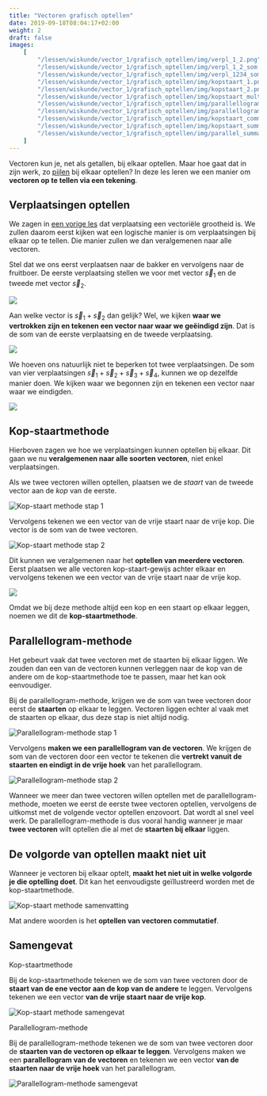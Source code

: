 ```yaml
---
title: "Vectoren grafisch optellen"
date: 2019-09-18T08:04:17+02:00
weight: 2
draft: false
images:
    [
        "/lessen/wiskunde/vector_1/grafisch_optellen/img/verpl_1_2.png",
        "/lessen/wiskunde/vector_1/grafisch_optellen/img/verpl_1_2_som.png",
        "/lessen/wiskunde/vector_1/grafisch_optellen/img/verpl_1234_som.png",
        "/lessen/wiskunde/vector_1/grafisch_optellen/img/kopstaart_1.png",
        "/lessen/wiskunde/vector_1/grafisch_optellen/img/kopstaart_2.png",
        "/lessen/wiskunde/vector_1/grafisch_optellen/img/kopstaart_multiple.png",
        "/lessen/wiskunde/vector_1/grafisch_optellen/img/parallellogram_1.png",
        "/lessen/wiskunde/vector_1/grafisch_optellen/img/parallellogram_2.png",
        "/lessen/wiskunde/vector_1/grafisch_optellen/img/kopstaart_commut.png",
        "/lessen/wiskunde/vector_1/grafisch_optellen/img/kopstaart_summary.png",
        "/lessen/wiskunde/vector_1/grafisch_optellen/img/parallel_summary.png",
    ]
---
```


Vectoren kun je, net als getallen, bij elkaar optellen. Maar hoe gaat dat in
zijn werk, zo [pijlen](intro/#een-vector-is-een-pijl) bij elkaar optellen? In
deze les leren we een manier om **vectoren op te tellen via een tekening**.

## Verplaatsingen optellen

We zagen in [een vorige les](vectoriele_grootheden) dat verplaatsing een
vectoriële grootheid is. We zullen daarom eerst kijken wat een logische manier
is om verplaatsingen bij elkaar op te tellen. Die manier zullen we dan
veralgemenen naar alle vectoren.

Stel dat we ons eerst verplaatsen naar de bakker en vervolgens naar de
fruitboer. De eerste verplaatsing stellen we voor met vector $\vec{s}_1$ en de
tweede met vector $\vec{s}_2$.

![](img/verpl_1_2.png)

Aan welke vector is $\vec{s}_1 + \vec{s}_2$ dan gelijk? Wel, we kijken **waar
we vertrokken zijn en tekenen een vector naar waar we geëindigd zijn**. Dat is
de som van de eerste verplaatsing en de tweede verplaatsing.

![](img/verpl_1_2_som.png)

We hoeven ons natuurlijk niet te beperken tot twee verplaatsingen. De som van
vier verplaatsingen $\vec{s}_1 + \vec{s}_2 + \vec{s}_3 + \vec{s}_4$, kunnen we
op dezelfde manier doen. We kijken waar we begonnen zijn en tekenen een vector
naar waar we eindigden.

![](img/verpl_1234_som.png)

## Kop-staartmethode

Hierboven zagen we hoe we verplaatsingen kunnen optellen bij elkaar. Dit gaan we
nu **veralgemenen naar alle soorten vectoren**, niet enkel verplaatsingen.

Als we twee vectoren willen optellen, plaatsen we de _staart_ van de tweede
vector aan de _kop_ van de eerste.

![Kop-staart methode stap 1](img/kopstaart_1.png)

Vervolgens tekenen we een vector van de vrije staart naar de vrije kop. Die
vector is de som van de twee vectoren.

![Kop-staart methode stap 2](img/kopstaart_2.png)

Dit kunnen we veralgemenen naar het **optellen van meerdere vectoren**. Eerst
plaatsen we alle vectoren kop-staart-gewijs achter elkaar en vervolgens tekenen
we een vector van de vrije staart naar de vrije kop.

![](img/kopstaart_multiple.png)

Omdat we bij deze methode altijd een kop en een staart op elkaar leggen, noemen
we dit de **kop-staartmethode**.

## Parallellogram-methode

Het gebeurt vaak dat twee vectoren met de staarten bij elkaar liggen. We zouden
dan een van de vectoren kunnen verleggen naar de kop van de andere om de
kop-staartmethode toe te passen, maar het kan ook eenvoudiger.

Bij de parallellogram-methode, krijgen we de som van twee vectoren door eerst de
**staarten** op elkaar te leggen. Vectoren liggen echter al vaak met de staarten
op elkaar, dus deze stap is niet altijd nodig.

![Parallellogram-methode stap 1](img/parallellogram_1.png)

Vervolgens **maken we een parallellogram van de vectoren**. We krijgen de som
van de vectoren door een vector te tekenen die **vertrekt vanuit de staarten en
eindigt in de vrije hoek** van het parallellogram.

![Parallellogram-methode stap 2](img/parallellogram_2.png)

Wanneer we meer dan twee vectoren willen optellen met de parallellogram-methode,
moeten we eerst de eerste twee vectoren optellen, vervolgens de uitkomst met de
volgende vector optellen enzovoort. Dat wordt al snel veel werk. De
parallellogram-methode is dus vooral handig wanneer je maar **twee vectoren**
wilt optellen die al met de **staarten bij elkaar** liggen.

## De volgorde van optellen maakt niet uit

Wanneer je vectoren bij elkaar optelt, **maakt het niet uit in welke volgorde je
die optelling doet**. Dit kan het eenvoudigste geïllustreerd worden met de
kop-staartmethode.

![Kop-staart methode samenvatting](img/kopstaart_commut.png)

Mat andere woorden is het **optellen van vectoren commutatief**.

## Samengevat

<Attention>

Kop-staartmethode


Bij de kop-staartmethode tekenen we de som van twee vectoren door de **staart
van de ene vector aan de kop van de andere** te leggen. Vervolgens tekenen we
een vector **van de vrije staart naar de vrije kop**.

![Kop-staart methode samengevat](img/kopstaart_summary.png)

</Attention>

<Attention>

Parallellogram-methode


Bij de parallellogram-methode tekenen we de som van twee vectoren door de
**staarten van de vectoren op elkaar te leggen**. Vervolgens maken we een
**parallellogram van de vectoren** en tekenen we een vector **van de staarten
naar de vrije hoek** van het parallellogram.

![Parallellogram-methode samengevat](img/parallel_summary.png)

</Attention>
